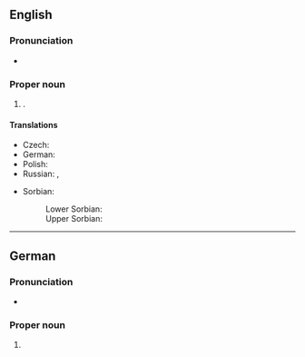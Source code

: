 ==English==
{{wikipedia}}

===Pronunciation===
* {{a|non-naturalized pronunciation}} {{IPA|en|/ˈtsvɪkaʊ/}}

===Proper noun===
{{en-proper noun}}

# {{place|en|independent city|s/Saxony|c/Germany}}.

====Translations====
{{trans-top|city in Germany}}
* Czech: {{t|cs|Cvikov|m}}
* German: {{t+|de|Zwickau|n}}
* Polish: {{t|pl|Ćwików|m}}
* Russian: {{t+|ru|Цви́ккау|m}}, {{t+|ru|Цвикка́у|m}}
{{trans-mid}}
* Sorbian:
*: Lower Sorbian: {{t|dsb|Šwikawa|f}}
*: Upper Sorbian: {{t|hsb|Šwikawa|f}}
{{trans-bottom}}

----

==German==
{{wikipedia|lang=de}}

===Pronunciation===
* {{audio|de|De-Zwickau.ogg|Audio}}

===Proper noun===
{{head|de|proper noun|g=n}}

# {{place|de|city|c/Germany|t=Zwickau}}